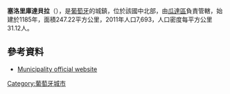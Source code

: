 {{Coord|40|37|N|7|23|W|display=title}}

'''塞洛里庫達貝拉'''（{{lang-pt|Celorico da Beira}}），是[[葡萄牙|葡萄牙]]的城鎮，位於該國中北部，由[[瓜達區|瓜達區]]負責管轄，始建於1185年，面積247.22平方公里，2011年人口7,693，人口密度每平方公里31.12人。

==參考資料==
*[https://web.archive.org/web/20060414002150/http://www.cm-celoricodabeira.pt/ Municipality official website]

{{Portugal-geo-stub}}
[[Category:葡萄牙城市|Category:葡萄牙城市]]